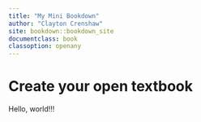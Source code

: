 ```yaml
---
title: "My Mini Bookdown"
author: "Clayton Crenshaw"
site: bookdown::bookdown_site
documentclass: book
classoption: openany
---
```


# Create your open textbook

Hello, world!!!
